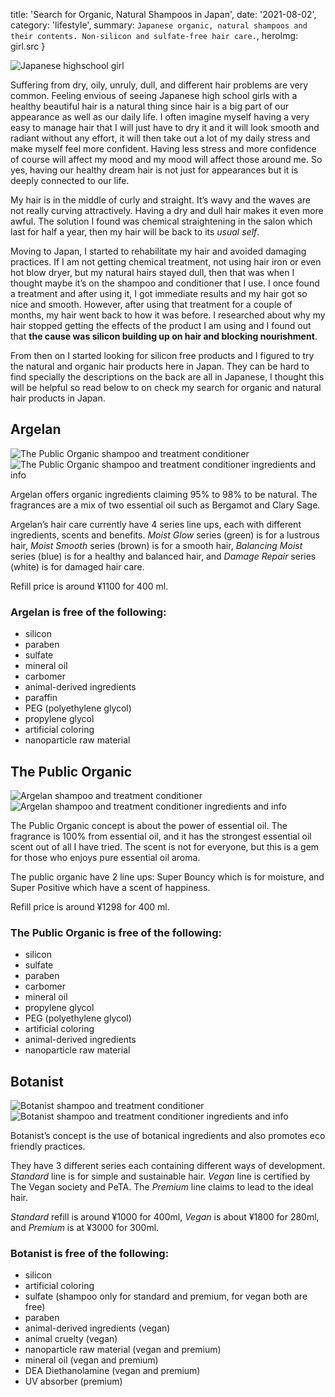 

  title: 'Search for Organic, Natural Shampoos in Japan',
  date: '2021-08-02',
  category: 'lifestyle',
  summary: `Japanese organic, natural shampoos and their contents. Non-silicon and sulfate-free hair care.`,
  heroImg: girl.src
}


<img src={girl} alt="Japanese highschool girl" type="imgBlock" />

Suffering from dry, oily, unruly, dull, and different hair problems are very common. Feeling envious of seeing Japanese high school girls with a healthy beautiful hair is a natural thing since hair is a big part of our appearance as well as our daily life. I often imagine myself having a very easy to manage hair that I will just have to dry it and it will look smooth and radiant without any effort, it will then take out a lot of my daily stress and make myself feel more confident. Having less stress and more confidence of course will affect my mood and my mood will affect those around me. So yes, having our healthy dream hair is not just for appearances but it is deeply connected to our life.

My hair is in the middle of curly and straight. It’s wavy and the waves are not really curving attractively. Having a dry and dull hair makes it even more awful. The solution I found was chemical straightening in the salon which last for half a year, then my hair will be back to its *usual self*.

Moving to Japan, I started to rehabilitate my hair and avoided damaging practices. If I am not getting chemical treatment, not using hair iron or even hot blow dryer, but my natural hairs stayed dull, then that was when I thought maybe it’s on the shampoo and conditioner that I use. I once found a treatment and after using it, I got immediate results and my hair got so nice and smooth. However, after using that treatment for a couple of months, my hair went back to how it was before. I researched about why my hair stopped getting the effects of the product I am using and I found out that **the cause was silicon building up on hair and blocking nourishment**.

From then on I started looking for silicon free products and I figured to try the natural and organic hair products here in Japan. They can be hard to find specially the descriptions on the back are all in Japanese, I thought this will be helpful so read below to on check my search for organic and natural hair products in Japan.

## Argelan

<div className="imgGallery">
  <img src={publicorganicF} alt="The Public Organic shampoo and treatment conditioner" />
  <img src={publicorganicB} alt="The Public Organic shampoo and treatment conditioner ingredients and info" />
</div>

Argelan offers organic ingredients claiming 95% to 98% to be natural. The fragrances are a mix of two essential oil such as Bergamot and Clary Sage.

Argelan’s hair care currently have 4 series line ups, each with different ingredients, scents and benefits. *Moist Glow* series (green) is for a lustrous hair, *Moist Smooth* series (brown) is for a smooth hair, *Balancing Moist* series (blue) is for a healthy and balanced hair, and *Damage Repair* series (white) is for damaged hair care.

Refill price is around ¥1100 for 400 ml.

### Argelan is free of the following:
- silicon
- paraben
- sulfate
- mineral oil
- carbomer
- animal-derived ingredients
- paraffin
- PEG (polyethylene glycol)
- propylene glycol
- artificial coloring
- nanoparticle raw material

## The Public Organic

<div className="imgGallery">
  <img src={argelanF} alt="Argelan shampoo and treatment conditioner" />
  <img src={argelanB} alt="Argelan shampoo and treatment conditioner ingredients and info" />
</div>

The Public Organic concept is about the power of essential oil. The fragrance is 100% from essential oil, and it has the strongest essential oil scent out of all I have tried. The scent is not for everyone, but this is a gem for those who enjoys pure essential oil aroma.

The public organic have 2 line ups: Super Bouncy which is for moisture, and Super Positive which have a scent of happiness.

Refill price is around ¥1298 for 400 ml.

### The Public Organic is free of the following:

- silicon
- sulfate
- paraben
- carbomer
- mineral oil
- propylene glycol
- PEG (polyethylene glycol)
- artificial coloring
- animal-derived ingredients
- nanoparticle raw material

## Botanist

<div className="imgGallery">
  <img src={botanistF} alt="Botanist shampoo and treatment conditioner" />
  <img src={botanistB} alt="Botanist shampoo and treatment conditioner ingredients and info" />
</div>

Botanist’s concept is the use of botanical ingredients and also promotes eco friendly practices.

They have 3 different series each containing different ways of development. *Standard* line is for simple and sustainable hair. *Vegan* line is certified by The Vegan society and PeTA. The *Premium* line claims to lead to the ideal hair.

*Standard* refill is around ¥1000 for 400ml,
*Vegan* is about ¥1800 for 280ml,
and *Premium* is at ¥3000 for 300ml.

### Botanist is free of the following:

- silicon
- artificial coloring
- sulfate (shampoo only for standard and premium, for vegan both are free)
- paraben
- animal-derived ingredients (vegan)
- animal cruelty (vegan)
- nanoparticle raw material (vegan and premium)
- mineral oil (vegan and premium)
- DEA Diethanolamine (vegan and premium)
- UV absorber (premium)